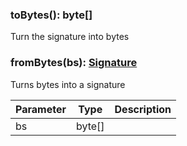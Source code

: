 ### toBytes(): byte[]

Turn the signature into bytes

### fromBytes(bs): [Signature](#signature)

Turns bytes into a signature

| Parameter | Type   | Description |
| --------- | ------ | ----------- |
| bs        | byte[] |             |
